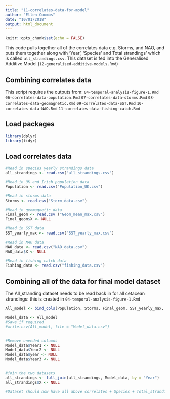 ```yaml
---
title: "11-correlates-data-for-model"
author: "Ellen Coombs"
date: "10/01/2018"
output: html_document
---
```


```r
knitr::opts_chunk$set(echo = FALSE)
```

This code pulls together all of the correlates data e.g. Storms, and NAO, and puts them together along with 'Year', 'Species' and Total strandings' which is called `all_strandings.csv`. This dataset is fed into the Generalised Additive Model (`12-generalised-additive-models.Rmd`)


## Combining correlates data 
This script requires the outputs from: 
`04-temporal-analysis-figure-1.Rmd`
`06-correlates-data-population.Rmd`
`07-correlates-data-storms.Rmd`
`08-correlates-data-geomagnetic.Rmd`
`09-correlates-data-SST.Rmd`
`10-correlates-data-NAO.Rmd`
`11-correlates-data-fishing-catch.Rmd`

## Load packages 
```r
library(dplyr)
library(tidyr)
```

## Load correlates data 
```r

#Read in species yearly strandings data 
all_strandings <- read.csv("all_strandings.csv")

#Read in UK and Irish population data 
Population <- read.csv("Population_UK.csv")

#Read in storms data 
Storms <- read.csv("Storm_data.csv")

#Read in geomagnetic data 
Final_geom <- read.csv ("Geom_mean_max.csv")
Final_geom$X <- NULL

#Read in SST data 
SST_yearly_max <- read.csv("SST_yearly_max.csv")

#Read in NAO data 
NAO_data <- read.csv("NAO_data.csv")
NAO_data$X <- NULL

#Read in fishing catch data 
Fishing_data <- read.csv("fishing_data.csv")

```

## Combining all of the data for final model dataset 
The All_stranding dataset needs to be read back in for all cetacean strandings: this is created in `04-temporal-analysis-figure-1.Rmd`
```r

All_model <- bind_cols(Population, Storms, Final_geom, SST_yearly_max, NAO_data, Fishing_data)

Model_data <- All_model
#Save if required 
#write.csv(All_model, file = "Model_data.csv")


#Remove uneeded columns 
Model_data$Year1 <- NULL
Model_data$Year2 <- NULL 
Model_data$year <- NULL 
Model_data$Year3 <- NULL 


#join the two datasets
all_strandings <- full_join(all_strandings, Model_data, by = "Year")
all_strandings$X <- NULL

#Dataset should now have all above correlates + Species + Total_strandings 

```
 
